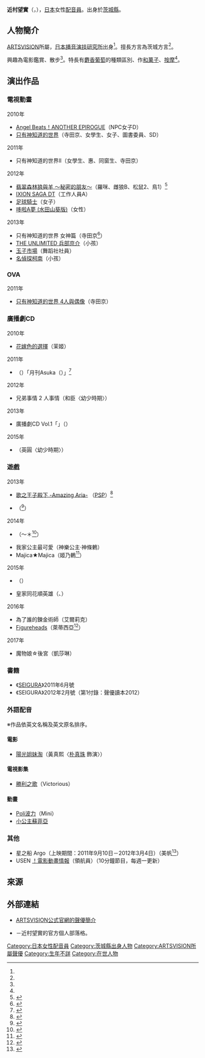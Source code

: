 {{multiple issues|
{{Notability Unreferenced|time=2016-08-18T17:45:54+00:00}}
{{Primarysources|time=2016-08-18T17:45:54+00:00}}
}}
{{noteTA|G1=Anime}}
{{配音員
|姓名= 近村望實
|圖片= 
|尺寸= 
|替代= 
|簡介= 
|本名= 
|外文名= 近村 望実
|外文= ja
|羅馬拼音= 
|英文名= 
|暱稱= 
|藝名= 
|國籍= 
|籍貫= 
|出生地= 
|出身地= {{JPN}}[[茨城縣|茨城縣]]
|死歿地= 
|出生名= 
|生年= 
|生月= 3
|生日= 10
|歿年= 
|歿月= 
|歿日= 
|血型= 
|配演語言= 
|教育程度= 
|母校= 
|所屬= [[ARTSVISION|ARTSVISION]]
|宗教信仰= 
|配偶= 
|活躍年代= 
|出道作= 
|代表作= 寺田京（[[只有神知道的世界_(動畫)|只有神知道的世界]]）<br />羅咪（[[翡翠森林狼與羊|翡翠森林狼與羊]]）
|網站= 
|其他= 
|module= {{japanese|embed=yes|近村 望実|ちかむら のぞみ|Chikamura Nozomi}}
}}
'''近村望實'''（{{lang-ja|近村 望実}}，{{bd||3月10日<ref name="arts-pro">{{Cite news|date=|url=http://www.artsvision.co.jp/talent/765/|title=ARTSVISON公式官網的聲優簡介|work=|publisher=[[ARTSVISION|ARTSVISION]]|accessdate=2016-08-18|language=ja|archive-date=2020-11-01|archive-url=https://web.archive.org/web/20201101000939/https://www.artsvision.co.jp/talent/765/|dead-url=no}}</ref>||}}），[[日本|日本]]女性[[配音員|配音員]]。出身於[[茨城縣|茨城縣]]。

== 人物簡介 ==
[[ARTSVISION|ARTSVISION]]所屬，[[日本播音演技研究所|日本播音演技研究所]]出身<ref name="arts-pro" />。擅長方言為茨城方言<ref name="arts-pro" />。

興趣為電影鑑賞、散步<ref name="arts-pro" />。特長有[[麝香葡萄|麝香葡萄]]的種類區別、作[[餜子|和菓子]]、[[按摩|按摩]]<ref name="arts-pro" />。

== 演出作品 ==
=== 電視動畫 ===
; 2010年
* [[Angel_Beats!|Angel Beats！ANOTHER EPIROGUE]]（NPC女子D）
* [[只有神知道的世界_(動畫)|只有神知道的世界]]（寺田京、女學生、女子、圖書委員、SD）
; 2011年
* 只有神知道的世界II（女學生、惠、同窗生、寺田京）
; 2012年
* [[翡翠森林狼與羊|翡翠森林狼與羊 ～秘密的朋友～]]（羅咪、雌狼B、松鼠2、鳥1）<ref>{{Cite web|url=http://ameblo.jp/harapekoguu-tam/entry-11210836045.html|script-title=ja:【あらしのよるに】グータラのん天気！|work=|publisher=近村望實的官方個人部落格|date=2012-04-02|accessdate=2016-08-18|language=ja|archive-date=2016-03-05|archive-url=https://web.archive.org/web/20160305103457/http://ameblo.jp/harapekoguu-tam/entry-11210836045.html|dead-url=no}}</ref>
* [[IXION_SAGA_DT|IXION SAGA DT]]（工作人員A）
* [[足球騎士|足球騎士]]（女子）
* [[哆啦A夢_(動畫)|哆啦A夢 (水田山葵版)]]（女性）<!--2012年6月29日播出集數-->
; 2013年
* 只有神知道的世界 女神篇（寺田京<ref>{{Cite web|url=http://blog.wakakitamiki.coolblog.jp/?eid=1311092|script-title=ja:【無目的救世主伝説】HoneyDipped|work=|publisher=[[若木民喜|若木民喜]]的官方個人部落格|date=2013-05-24|accessdate=2016-08-18|language=ja|archive-date=2020-10-24|archive-url=https://web.archive.org/web/20201024011243/http://blog.wakakitamiki.coolblog.jp/?eid=1311092|dead-url=no}}</ref>）
* [[楚楚可憐超能少女組|THE UNLIMITED 兵部京介]]（小孩）
* [[玉子市場|玉子市場]]（舞蹈社社員）
* [[名偵探柯南_(動畫)|名偵探柯南]]（小孩）

=== OVA ===
; 2011年
* [[只有神知道的世界_(動畫)#OAD|只有神知道的世界 4人與偶像]]（寺田京）

=== 廣播劇CD ===
; 2010年
* [[花嫁色的選擇|花嫁色的選擇]]（茉姬）
; 2011年
* {{lang|ja|サムライドライブ}}（{{lang|ja|シロウ}}）「月刊Asuka（{{lang|ja|あすか}}）」<ref>{{Cite web|url=http://ameblo.jp/harapekoguu-tam/entry-11038661960.html|script-title=ja:【サムライドライブ！】グータラのん天気！|work=|publisher=近村望實的官方個人部落格|date=2011-10-05|accessdate=2016-08-18|language=ja|archive-date=2017-03-17|archive-url=https://web.archive.org/web/20170317152539/http://ameblo.jp/harapekoguu-tam/entry-11038661960.html|dead-url=no}}</ref>
; 2012年
* 兄弟{{lang|ja|の}}事情 2 {{lang|ja|恋}}人{{lang|ja|の}}事情（和臣〈幼少時期〉）
; 2013年
* {{link-ja|輪轉惡魔☆|わグルま!}} 廣播劇CD Vol.1「{{lang|ja|まかいそうせい}}」（{{lang|ja|ケット·シー}}）
; 2015年
* {{link-ja|CLOCK ZERO ～最後一秒～|CLOCK ZERO 〜終焉の一秒〜}}（英圓〈幼少時期〉）

=== 遊戲 ===
; 2013年
* [http://www.utapri.com/aa_product.html 歌之王子殿下 -Amazing Aria-] {{Wayback|url=http://www.utapri.com/aa_product.html |date=20120501134401 }}（[[PlayStation_Portable|PSP]]）<ref>{{Cite web|url=http://ameblo.jp/harapekoguu-tam/entry-10876022449.html|script-title=ja:【うた☆プリ！】グータラのん天気！|work=|publisher=近村望實的官方個人部落格|date=2011-04-30|accessdate=2016-08-18|language=ja|archive-date=2016-03-04|archive-url=https://web.archive.org/web/20160304221424/http://ameblo.jp/harapekoguu-tam/entry-10876022449.html|dead-url=no}}</ref>
* {{link-ja|輪轉惡魔☆|わグルま!}}（{{lang|ja|ケット·シー}}<ref>{{Cite web|url=http://ameblo.jp/harapekoguu-tam/entry-10826691928.html|script-title=ja:【ででーん！】グータラのん天気！|work=|publisher=近村望實的官方個人部落格|date=2011-04-30|accessdate=2016-08-18|language=ja|archive-date=2016-03-05|archive-url=https://web.archive.org/web/20160305071602/http://ameblo.jp/harapekoguu-tam/entry-10826691928.html|dead-url=no}}</ref>）
; 2014年
* {{lang|ja|アイドリズム}}（{{lang|ja|みるるる}}～＊<ref>{{Cite web|publisher={{lang|ja|アイドリズム}}|title=登場人物|url=http://idlp.jp/#characters|accessdate=2016-08-18|language=ja|archive-date=2014-03-05|archive-url=https://web.archive.org/web/20140305062952/http://idlp.jp/#characters|dead-url=no}}</ref>）
* 我家公主最可愛（神樂公主·神條鶇）
* Majica★Majica（姬乃鶇<ref>{{Cite web|publisher=Social Game Info|url=http://gamebiz.jp/?p=130296|title=紀念more games『Majica★Majica』登錄突破100萬人次！進行中村繪里子、淺川悠等13位豪華聲優陣容的角色聲音配信|accessdate=2016-08-18|language=ja|archive-date=2016-09-15|archive-url=https://web.archive.org/web/20160915112644/http://gamebiz.jp/?p=130296|dead-url=no}}</ref>）
; 2015年
* {{link-ja|紅蓮之王Re:3|LORD of VERMILION Re:3}}（{{lang|ja|サンチョ}}）
* 皇家同花順英雄（{{lang|ja|マリル}}、{{lang|ja|ユニョン}}）
; 2016年
* 為了誰的鍊金術師（艾爾莉克）
* [https://web.archive.org/web/20160816212428/http://figureheads.jp/corporate/zs/figureheads.php Figureheads]（萊蒂西亞<ref>{{Cite web|url=http://figureheads.jp/corporate/zs/figureheads.php|script-title=ja:Figureheads－フィギュアヘッズ企業官網－Zendel & Sons－|work=|publisher=Figureheads|accessdate=2016-08-18|language=ja|archive-url=https://web.archive.org/web/20160816212428/http://figureheads.jp/corporate/zs/figureheads.php|archive-date=2016-08-16|dead-url=yes}}</ref>）
; 2017年
* 魔物娘☆後宮（凱莎琳）

=== 書籍 ===
* 《[[SEIGURA|SEIGURA]]》2011年6月號
* 《SEIGURA》2012年2月號（第1付錄：聲優讀本2012）

=== 外語配音 ===
※作品依英文名稱及英文原名排序。
==== 電影 ====
* [[陽光姐妹淘|陽光姐妹淘]]（黃真熙〈[[朴真珠|朴真珠]] 飾演〉）

==== 電視影集 ====
* [[勝利之歌_(電視劇)|勝利之歌]]（Victorious）

==== 動畫 ====
* [[Poli波力|Poli波力]]（Mini）
* [[小公主蘇菲亞|小公主蘇菲亞]]

=== 其他 ===
* 星之船 Argo（上映期間：2011年9月10日－2012年3月4日）（美帆<ref>{{Cite web|url=http://ameblo.jp/harapekoguu-tam/entry-11016425047.html|script-title=ja:【プリント倶楽部！】グータラのん天気！|work=|publisher=近村望實的官方個人部落格|date=2011-09-13|accessdate=2016-08-18|language=ja|archive-date=2016-03-05|archive-url=https://web.archive.org/web/20160305030909/http://ameblo.jp/harapekoguu-tam/entry-11016425047.html|dead-url=no}}</ref>）
* USEN [https://web.archive.org/web/20090722165804/http://music.usen.com/modules/C/content0126.html {{lang|ja|はやみみ}}！電影動畫情報]（領航員）（10分鐘節目，每週一更新）<!--2012年4月-->

== 來源 ==
{{reflist}}

== 外部連結 ==
* [http://www.artsvision.co.jp/talent/765/ ARTSVISION公式官網的聲優簡介] {{Wayback|url=http://www.artsvision.co.jp/talent/765/ |date=20201101000939 }} {{ja icon}}
* {{lang|ja|[http://ameblo.jp/harapekoguu-tam/ グータラのん天気！]}} {{ja icon}}－近村望實的官方個人部落格。

{{ARTSVISION}}
{{DEFAULTSORT:Chikamura Nozomi}}
[[Category:日本女性配音員|Category:日本女性配音員]]
[[Category:茨城縣出身人物|Category:茨城縣出身人物]]
[[Category:ARTSVISION所屬聲優|Category:ARTSVISION所屬聲優]]
[[Category:生年不詳|Category:生年不詳]]
[[Category:在世人物|Category:在世人物]]